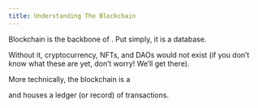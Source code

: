 ```yaml
---
title: Understanding The Blockchain
---
```


Blockchain is the backbone of <Nutshell children="Web3" glossaryEntry="content/glossary/web3.mdx" />. Put simply, it is a database.

Without it, cryptocurrency, NFTs, and DAOs would not exist (if you don’t know what these are yet, don’t worry! We’ll get there).

More technically, the blockchain is a <Nutshell children="database" glossaryEntry="content/glossary/CH1-Database.mdx" />

&#x20;and houses a ledger (or record) of transactions.
